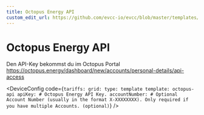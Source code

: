 ```yaml
---
title: Octopus Energy API
custom_edit_url: https://github.com/evcc-io/evcc/blob/master/templates/definition/tariff/octopus-api.yaml
---
```



# Octopus Energy API

<DeviceFeatures features="Vereinigtes Königreich" />

Den API-Key bekommst du im Octopus Portal https://octopus.energy/dashboard/new/accounts/personal-details/api-access


<DeviceConfig code={`tariffs:
    grid:
      type: template
      template: octopus-api
      apiKey: # Octopus Energy API Key.
      accountNumber: # Optional Account Number (usually in the format X-XXXXXXXX). Only required if you have multiple Accounts. (optional)`}  />

